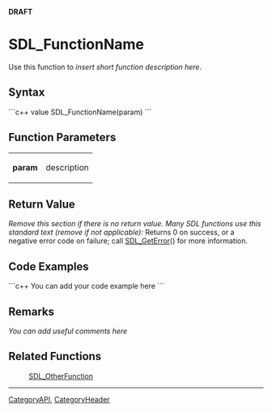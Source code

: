 <!-- pragma section-numbers off -->
<!-- pragma disable-camelcase -->
<!-- acl All:read -->
'''DRAFT'''

= SDL_FunctionName =
Use this function to ''insert short function description here''.


== Syntax ==
```c++
value SDL_FunctionName(param)
```

== Function Parameters ==
{|
|'''param'''
|description
|}

== Return Value ==
''Remove this section if there is no return value.
Many SDL functions use this standard text (remove if not applicable):''
Returns 0 on success, or a negative error code on failure; call [[SDL_GetError]]() for more information.

== Code Examples ==
```c++
You can add your code example here
```

== Remarks ==
''You can add useful comments here''

== Related Functions ==
:[[SDL_OtherFunction]]

----
[[CategoryAPI]], [[CategoryHeader]]
